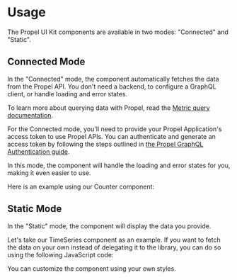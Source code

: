 
<Meta title="Getting started/Usage" />

# Usage

The Propel UI Kit components are available in two modes: "Connected" and "Static".

## Connected Mode

In the "Connected" mode, the component automatically fetches the data from the Propel API. You don't need a backend, to
configure a GraphQL client, or handle loading and error states.

To learn more about querying data with Propel, read the
[Metric query documentation](https://www.propeldata.com/docs/metrics).

For the Connected mode, you'll need to provide your Propel Application's access token to use Propel APIs. You can
authenticate and generate an access token by following the steps outlined in
[the Propel GraphQL Authentication guide](https://propeldata.com/docs/api/authentication#step-2-generate-an-access-token).

In this mode, the component will handle the loading and error states for you, making it even easier to use.

Here is an example using our <LinkTo kind="Components/Counter" story="overview">Counter</LinkTo> component:

<SourceCode of={CounterStories.SingleValueStory} shown />

## Static Mode

In the "Static" mode, the component will display the data you provide.

Let's take our <LinkTo kind="Components/TimeSeries" story="overview">TimeSeries</LinkTo> component as an example. If you
want to fetch the data on your own instead of delegating it to the library, you can do so using the following JavaScript
code:

<SourceCode of={TimeSeriesStories.StaticStory} shown />

You can customize the component using your own styles.
